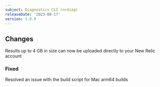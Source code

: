 ```yaml
---
subject: Diagnostics CLI (nrdiag)
releaseDate: '2023-08-17'
version: 3.0.0
---
```


## Changes
Results up to 4 GB in size can now be uploaded directly to your New Relic account

### Fixed
Resolved an issue with the build script for Mac arm64 builds

